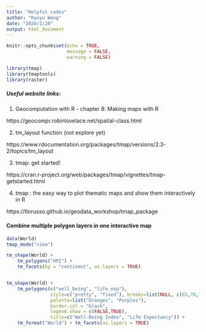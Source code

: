 ```yaml
---
title: "Helpful codes"
author: "Ruoyu Wang"
date: "2020/2/20"
output: html_document
---
```


```r
knitr::opts_chunk$set(echo = TRUE,
                      message = FALSE,
                      warning = FALSE)

library(tmap)
library(tmaptools)
library(raster)

```

##### Useful website links:

1. Geocomputation with R - chapter 8: Making maps with R

https://geocompr.robinlovelace.net/spatial-class.html

2. tm_layout function (not explore yet)

https://www.rdocumentation.org/packages/tmap/versions/2.3-2/topics/tm_layout

3. tmap: get started!

https://cran.r-project.org/web/packages/tmap/vignettes/tmap-getstarted.html

4. tmap : the easy way to plot thematic maps and show them interactively in R

https://tlorusso.github.io/geodata_workshop/tmap_package



#### Combine multiple polygon layers in one interactive map

```r
data(World)
tmap_mode("view")

tm_shape(World) +
	tm_polygons("HPI") +
	tm_facets(by = "continent", as.layers = TRUE)


tm_shape(World) +
	tm_polygons(c("well_being", "life_exp"),
				style=c("pretty", "fixed"), breaks=list(NULL, c(65,70,75,80,85)),
				palette=list("Oranges", "Purples"),
				border.col = "black",
				legend.show = c(FALSE,TRUE),
				title=c("Well-Being Index", "Life Expectancy")) +
	tm_format("World") + tm_facets(as.layers = TRUE)
```

